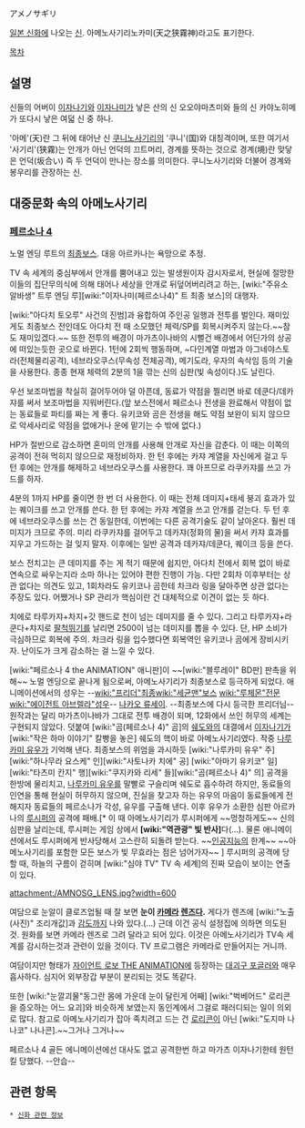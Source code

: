 アメノサギリ

[[일본 신화]]에 나오는 [[신]]. 아메노사기리노카미(天之狭霧神)라고도 표기한다.

[[목차]]
== 설명 ==
신들의 어버이 [[이자나기]]와 [[이자나미]]가 낳은 산의 신 오오야마츠미와 들의 신 카야노히메가 또다시 낳은 여덟 신 중 하나.

'아메'(天)란 그 뒤에 태어난 신 [[쿠니노사기리]]의 '쿠니'(国)와 대칭격이며, 또한 여기서 '사기리'(狭霧)는 안개가 아닌 언덕의 끄트머리, 경계를 뜻하는 것으로 경계(境)란 맞닿은 언덕(坂合い) 즉  두 언덕이  만나는 장소를 의미한다.  쿠니노사기리와 더불어 경계와 봉우리를 관장하는 신.

== 대중문화 속의 아메노사기리 ==
=== [[페르소나 4]] ===
노멀 엔딩 루트의 [[최종보스]]. 대응 아르카나는 욕망으로 추정.

TV 속 세계의 중심부에서 안개를 뿜어내고 있는 발생원이자 감시자로서, 현실에 절망한 이들의 집단무의식에 의해 태어나 세상을 안개로 뒤덮어버리려고 하는, [wiki:"주유소 알바생" 트루 엔딩 루][wiki:"이자나미(페르소나4)" 트 최종 보스]의 대행자. 

[wiki:"아다치 토오루" 사건의 진범]과 융합하여 주인공 일행과 전투를 벌인다. 재미있게도 최종보스 전인데도 아다치 전 때 소모했던 체력/SP를 회복시켜주지 않는다.~~참도 재미있겠다.~~ 또한 전투의 배경이 마가츠이나바의 시뻘건 배경에서 어딘가의 상공에 떠있는듯한 곳으로 바뀐다. 1턴에 2회씩 행동하며, ~다인계열 마법과 아그네야스토라(전체물리공격), 네브라오쿠스(무속성 전체공격), 메기도라, 우자의 속삭임 등의 기술을 사용한다. 종종 현재 체력의 2분의 1을 깎는 신의 심판(빛 속성이다.)도 날린다.

우선 보조마법을 착실히 걸어두어야 덜 아픈데, 동료가 약점을 찔리면 바로 데쿤다/데카쟈를 써서 보조마법을 지워버린다.(앞 보스전에서 페르소나 전생을 완료해서 약점이 없는 동료들로 파티를 짜는 게 좋다. 유키코와 곰은 전생을 해도 약점 보완이 되지 않으므로 악세사리로 약점을 없애거나 운에 맡기는 수 밖에 없다.)

HP가 절반으로 감소하면 혼미의 안개를 사용해 안개로 자신을 감춘다. 이 때는 이쪽의 공격이 전혀 먹히지 않으므로 재정비하자. 한 턴 후에는 카쟈 계열을 자신에게 걸고 두 턴 후에는 안개를 해제하고 네브라오쿠스를 사용한다. 꽤 아프므로 라쿠카쟈를 쓰고 가드를 하자.

4분의 1까지 HP를 줄이면 한 번 더 사용한다. 이 때는 전체 데미지+태세 붕괴 효과가 있는 퀘이크를 쓰고 안개를 쓴다. 한 턴 후에는 카쟈 계열을 쓰고 안개를 걷는다. 두 턴 후에 네브라오쿠스를 쓰는 건 동일한데, 이번에는 다른 공격기술도 같이 날아온다. 훨씬 데미지가 크므로 주의. 미리 라쿠카쟈를 걸어두고 데카쟈(정화의 물)을 써서 카쟈 효과를 지우고 가드하는 걸 잊지 말자. 이후에는 일반 공격과 데카쟈/데쿤다, 퀘이크 등을 쓴다.

보스 전치고는 큰 데미지를 주는 게 적기 때문에 쉽지만, 아다치 전에서 회복 없이 바로 연속으로 싸우는지라 소마 하나는 있어야 편한 진행이 가능. 다만 2회차 이후부터는 상관 없다는 의견도 있고, 1회차라도 유키코나 곰한테 차크라 링을 달아주면 상관 없다는 주장도 있다. 어쨌거나 SP 관리가 핵심이란 건 대체적으로 이견이 없는 듯 하다.

치에로 타루카쟈+차지+갓 핸드로 천이 넘는 데미지를 줄 수 있다. 그리고 타루카쟈+라쿤다+챠지로 [[팔척뛰기]]를 날리면 2500이 넘는 데미지를 뽑을 수 있다. 단, HP 소비가 극심하므로 회복에 주의. 차크라 링을 입수했다면 회복역인 유키코나 곰에게 장비시키자. 난이도가 크게 감소하는 걸 느낄 수 있다.

[wiki:"페르소나 4 the ANIMATION" 애니판]이 ~~[wiki:"블루레이" BD판] 판촉을 위해~~ 노멀 엔딩으로 끝나게 됨으로써, 아메노사기리가 최종보스로 등극하게 되었다. 애니메이션에서의 성우는 --[[wiki:"프리더"최종]][[wiki:"세균맨"보스]] [[wiki:"루체몬"전문]][[wiki:"에이전트 아브렐라"성우]]-- [[나카오 류세이]]. --최종보스에 다시 등극한 프리더님-- 
원작과는 달리 마가츠이나바가 그대로 전투 배경이 되며, 12화에서 쓰인 허무의 세계는 구현되지 않았다. 덧붙여 [wiki:"곰(페르소나 4)" 곰]의 [[쉐도]]와의 대결에서 [[이자나기]]가 [wiki:"작은 하마 이야기" 칼빵을 놓은] 쉐도의 핵이 바로 아메노사기리였다. 작중 [[나루카미 유우]]가 기억해 낸다.
최종보스의 위엄을 과시하듯 [wiki:"나루카미 유우" 주][wiki:"하나무라 요스케" 인][wiki:"사토나카 치에" 공] [wiki:"아마기 유키코" 일][wiki:"타츠미 칸지" 행][wiki:"쿠지카와 리세" 들][wiki:"곰(페르소나 4)" 의] 공격을 한방에 물리치고, [[나루카미 유우]]를 말빨로 구슬리며 쉐도로 흡수하려 하지만, 동료들의 인연을 통해 현실이 허무하지 않으며, 진실을 찾고자 하는 유우의 마음이 동료들에게 전해지자 동료들의 페르소나가 각성, 유우를 구출해 낸다. 이후 유우가 소환한 심판 아르카나의 [[루시퍼]]의 공격에 패배.[* 이 때 아메노사기리가 루시퍼에게 ~~멍청하게도~~ 신의 심판을 날리는데, 루시퍼는 게임 상에서 '''[wiki:"역관광" 빛 반사]'''다(...). 물론 애니메이션에서도 루시퍼에게 반사당해서 고스란히 되돌려 받는다. ~~[[인공지능]]의 한계~~ ~~아메노사기리를 포함한 모든 보스가 빛 무효라는 점은 넘어가자~~ ] 루시퍼의 공격에 당할 때, 하늘의 구름이 걷히며 [wiki:"심야 TV" TV 속 세계]의 진짜 모습이 보이는 연출이 있다.

attachment:/AMNOSG_LENS.jpg?width=600

여담으로 눈알이 클로즈업될 때 잘 보면 '''눈이 [[카메라]] [[렌즈]]다.''' 게다가 렌즈에 [wiki:"노출(사진)" 조리개값]과 [[감도]]까지 나와 있다.(...) 근데 이건 공식 설정집에 의하면 의도된 것. 원화를 보면 카메라 렌즈로 그려 달라고 되어 있다. 이것은 아메노사기리가 TV속 세계를 감시하는것과 관련이 있을 것이다. TV 프로그램은 카메라로 만들어지는 거니까.

여담이지만 형태가 [[자이언트 로보 THE ANIMATION]]에 등장하는 [[대괴구 포글러]]와 매우 흡사하다. 심지어 외부장갑 부분이 분리되는 것도 똑같다.

또한 [wiki:"눈깔괴물"동그란 몸에 가운데 눈이 달린게 어째] [wiki:"벅베어드" 로리콘을 증오하는 어느 요괴]와 비슷하게 보였는지 동인계에서 그걸로 패러디되는 일이 의외로 많다. 참고로 아메노사기리가 잡아 족치려고 드는 건 [[로리콘]]이 아닌 [wiki:"도지마 나나코" 나나콘].~~그거나 그거나~~

페르소나 4 골든 에니메이션에선 대사도 없고 공격한번 하고 마가츠 이자나기한테 원턴킬 당했다. --안습--
== 관련 항목 ==
 * [[신화 관련 정보]]
